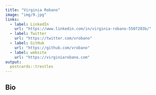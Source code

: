 ```yaml
---
title: "Virginia Robano"
image: "img/9.jpg"
links:
  - label: LinkedIn
    url: "https://www.linkedin.com/in/virginia-robano-5507203b/"
  - label: Twitter
    url: "https://twitter.com/vrobano"
  - label: GitHub
    url: "https://github.com/vrobano"
  - label: website
    url: "https://virginiarobano.com"
output:
  postcards::trestles
---
```

 
## Bio
